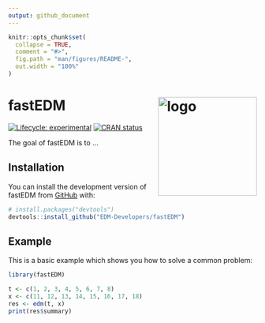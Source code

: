 ```yaml
---
output: github_document
---
```


<!-- README.md is generated from README.Rmd. Please edit that file -->

```r
knitr::opts_chunk$set(
  collapse = TRUE,
  comment = "#>",
  fig.path = "man/figures/README-",
  out.width = "100%"
)
```

# fastEDM <img src="man/figures/logo.png" align="right" height="200" alt="logo" />

<!-- badges: start -->
[![Lifecycle: experimental](https://img.shields.io/badge/lifecycle-experimental-orange.svg)](https://lifecycle.r-lib.org/articles/stages.html#experimental)
[![CRAN status](https://www.r-pkg.org/badges/version/fastEDM)](https://CRAN.R-project.org/package=fastEDM)
<!-- badges: end -->

The goal of fastEDM is to ...

## Installation

You can install the development version of fastEDM from [GitHub](https://github.com/) with:

``` r
# install.packages("devtools")
devtools::install_github("EDM-Developers/fastEDM")
```

## Example

This is a basic example which shows you how to solve a common problem:

```r
library(fastEDM)

t <- c(1, 2, 3, 4, 5, 6, 7, 8)
x <- c(11, 12, 13, 14, 15, 16, 17, 18)
res <- edm(t, x)
print(res$summary)
```

